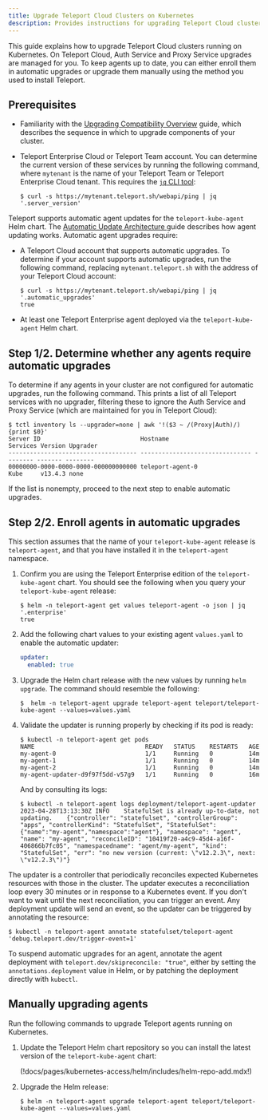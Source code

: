 ```yaml
---
title: Upgrade Teleport Cloud Clusters on Kubernetes
description: Provides instructions for upgrading Teleport Cloud clusters that run on Kubernetes. 
---
```


This guide explains how to upgrade Teleport Cloud clusters running on
Kubernetes. On Teleport Cloud, Auth Service and Proxy Service upgrades are
managed for you. To keep agents up to date, you can either enroll them in
automatic upgrades or upgrade them manually using the method you used to install
Teleport.

## Prerequisites

- Familiarity with the [Upgrading Compatibility Overview](./overview.mdx) guide,
  which describes the sequence in which to upgrade components of your cluster.

- Teleport Enterprise Cloud or Teleport Team account. You can determine the
  current version of these services by running the following command, where
  `mytenant` is the name of your Teleport Team or Teleport Enterprise Cloud
  tenant. This requires the [`jq` CLI tool](https://jqlang.github.io/jq/):

  ```code
  $ curl -s https://mytenant.teleport.sh/webapi/ping | jq '.server_version'
  ```

Teleport supports automatic agent updates for the `teleport-kube-agent` Helm
chart. The [Automatic Update Architecture
](../architecture/agent-update-management.mdx) guide describes how agent
updating works. Automatic agent upgrades require:

- A Teleport Cloud account that supports automatic upgrades. To determine if
  your account supports automatic upgrades, run the following command, replacing
  `mytenant.teleport.sh` with the address of your Teleport Cloud account:

  ```code
  $ curl -s https://mytenant.teleport.sh/webapi/ping | jq '.automatic_upgrades'
  true
  ```
- At least one Teleport Enterprise agent deployed via the `teleport-kube-agent`
  Helm chart.

## Step 1/2. Determine whether any agents require automatic upgrades

To determine if any agents in your cluster are not configured for automatic
upgrades, run the following command. This prints a list of all Teleport services
with no upgrader, filtering these to ignore the Auth Service and Proxy Service
(which are maintained for you in Teleport Cloud):

```code
$ tctl inventory ls --upgrader=none | awk '!($3 ~ /(Proxy|Auth)/){print $0}'
Server ID                            Hostname                        Services Version Upgrader
------------------------------------ ------------------------------- -------- ------- --------
00000000-0000-0000-0000-000000000000 teleport-agent-0                Kube     v13.4.3 none
```

If the list is nonempty, proceed to the next step to enable automatic upgrades.

## Step 2/2. Enroll agents in automatic upgrades

This section assumes that the name of your `teleport-kube-agent` release is
`teleport-agent`, and that you have installed it in the `teleport-agent`
namespace.

1. Confirm you are using the Teleport Enterprise edition of the
   `teleport-kube-agent` chart. You should see the following when you query your
   `teleport-kube-agent` release:

   ```code
   $ helm -n teleport-agent get values teleport-agent -o json | jq '.enterprise'
   true   
   ```

1. Add the following chart values to your existing agent `values.yaml` to enable
   the automatic updater:

   ```yaml
   updater:
     enabled: true
   ```

1. Upgrade the Helm chart release with the new values by running `helm upgrade`.
   The command should resemble the following:

   ```code
   $  helm -n teleport-agent upgrade teleport-agent teleport/teleport-kube-agent --values=values.yaml
   ```

1. Validate the updater is running properly by checking if its pod is ready:

   ```code
   $ kubectl -n teleport-agent get pods
   NAME                               READY   STATUS    RESTARTS   AGE
   my-agent-0                         1/1     Running   0          14m
   my-agent-1                         1/1     Running   0          14m
   my-agent-2                         1/1     Running   0          14m
   my-agent-updater-d9f97f5dd-v57g9   1/1     Running   0          16m
   ```
   
   And by consulting its logs:
   
   ```code
   $ kubectl -n teleport-agent logs deployment/teleport-agent-updater
   2023-04-28T13:13:30Z	INFO	StatefulSet is already up-to-date, not updating.	{"controller": "statefulset", "controllerGroup": "apps", "controllerKind": "StatefulSet", "StatefulSet": {"name":"my-agent","namespace":"agent"}, "namespace": "agent", "name": "my-agent", "reconcileID": "10419f20-a4c9-45d4-a16f-406866b7fc05", "namespacedname": "agent/my-agent", "kind": "StatefulSet", "err": "no new version (current: \"v12.2.3\", next: \"v12.2.3\")"}
   ```

The updater is a controller that periodically reconciles expected Kubernetes
resources with those in the cluster. The updater executes a reconciliation loop
every 30 minutes or in response to a Kubernetes event. If you don't want to wait
until the next reconciliation, you can trigger an event. Any deployment update
will send an event, so the updater can be triggered by annotating the resource:

```code
$ kubectl -n teleport-agent annotate statefulset/teleport-agent 'debug.teleport.dev/trigger-event=1'
```

To suspend automatic upgrades for an agent, annotate the agent deployment with
`teleport.dev/skipreconcile: "true"`, either by setting the
`annotations.deployment` value in Helm, or by patching the deployment directly
with `kubectl`.

## Manually upgrading agents

Run the following commands to upgrade Teleport agents running on Kubernetes.

1. Update the Teleport Helm chart repository so you can install the latest
   version of the `teleport-kube-agent` chart:

      (!docs/pages/kubernetes-access/helm/includes/helm-repo-add.mdx!)

1. Upgrade the Helm release:

   ```code
   $ helm -n teleport-agent upgrade teleport-agent teleport/teleport-kube-agent --values=values.yaml
   ```

